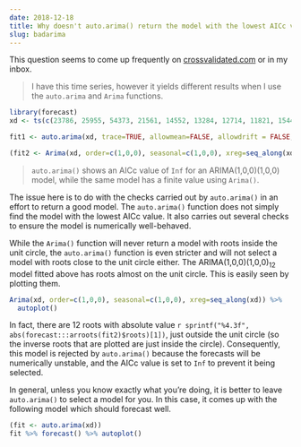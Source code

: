 ```yaml
---
date: 2018-12-18
title: Why doesn't auto.arima() return the model with the lowest AICc value?
slug: badarima
---
```


This question seems to come up frequently on [crossvalidated.com](http://crossvalidated.com) or in my inbox.

> I have this time series, however it yields different results when I use the `auto.arima` and `Arima` functions.

```r
library(forecast)
xd <- ts(c(23786, 25955, 54373, 21561, 14552, 13284, 12714, 11821, 15445, 21307, 17228, 20007, 23065, 32811, 43147, 15127, 13497, 12224, 11412, 11888, 14210,18978, 15782, 17216, 16417, 22861, 42616, 17057,  9741, 10503,  7170, 10686,  9762, 15773, 15280, 13212, 14784, 26104, 29947), frequency = 12, start=c(2014,1), end=c(2017,3))

fit1 <- auto.arima(xd, trace=TRUE, allowmean=FALSE, allowdrift = FALSE, max.p=1, max.q=0, max.P=1, max.Q=0, xreg=seq_along(xd))

(fit2 <- Arima(xd, order=c(1,0,0), seasonal=c(1,0,0), xreg=seq_along(xd)))
```

> `auto.arima()` shows an AICc value of `Inf` for an ARIMA(1,0,0)(1,0,0) model, while the same model has a finite value using `Arima()`.

The issue here is to do with the checks carried out by `auto.arima()` in an effort to return a good model. The `auto.arima()` function does not simply find the model with the lowest AICc value. It also carries out several checks to ensure the model is numerically well-behaved.

While the `Arima()` function will never return a model with roots inside the unit circle, the `auto.arima()` function is even stricter and will not select a model with roots close to the unit circle either. The ARIMA(1,0,0)(1,0,0)$_{12}$ model fitted above has roots almost on the unit circle. This is easily seen by plotting them.

```r
Arima(xd, order=c(1,0,0), seasonal=c(1,0,0), xreg=seq_along(xd)) %>%
  autoplot()
```

In fact, there are 12 roots with absolute value `r sprintf("%4.3f", abs(forecast:::arroots(fit2)$roots)[1])`, just outside the unit circle (so the inverse roots that are plotted are just inside the circle). Consequently, this model is rejected by `auto.arima()` because the forecasts will be numerically unstable, and the AICc value is set to `Inf` to prevent it being selected.

In general, unless you know exactly what you're doing, it is better to leave `auto.arima()` to select a model for you. In this case, it comes up with the following model which should forecast well.

```r
(fit <- auto.arima(xd))
fit %>% forecast() %>% autoplot()
```